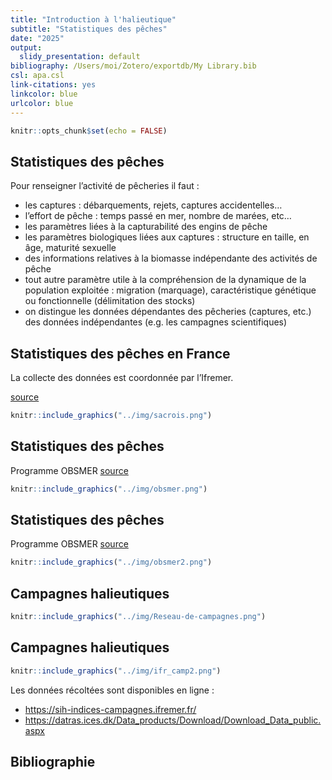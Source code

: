 ```yaml
---
title: "Introduction à l'halieutique"
subtitle: "Statistiques des pêches"
date: "2025"
output:
  slidy_presentation: default
bibliography: /Users/moi/Zotero/exportdb/My Library.bib
csl: apa.csl
link-citations: yes
linkcolor: blue
urlcolor: blue
---
```


```r
knitr::opts_chunk$set(echo = FALSE)
```


## Statistiques des pêches

Pour renseigner l'activité de pêcheries il faut :

- les captures : débarquements, rejets, captures accidentelles...
- l'effort de pêche : temps passé en mer, nombre de marées, etc...
- les paramètres liées à la capturabilité des engins de pêche
- les paramètres biologiques liées aux captures : structure en taille, en âge, maturité sexuelle
- des informations relatives à la biomasse indépendante des activités de pêche
- tout autre paramètre utile à la compréhension de la dynamique de la population exploitée : migration (marquage), caractéristique génétique ou fonctionnelle (délimitation des stocks)
- on distingue les données dépendantes des pêcheries (captures, etc.) des données indépendantes (e.g. les campagnes scientifiques) 


## Statistiques des pêches en France

La collecte des données est coordonnée par l'Ifremer.

[source](<sih.ifremer.fr>)

```r
knitr::include_graphics("../img/sacrois.png")
```

## Statistiques des pêches

Programme OBSMER [source](<sih.ifremer.fr>)

```r
knitr::include_graphics("../img/obsmer.png")
```

## Statistiques des pêches

Programme OBSMER [source](<sih.ifremer.fr>)

```r
knitr::include_graphics("../img/obsmer2.png")
```

## Campagnes halieutiques

```r
knitr::include_graphics("../img/Reseau-de-campagnes.png")
```

## Campagnes halieutiques

```r
knitr::include_graphics("../img/ifr_camp2.png")
```

Les données récoltées sont disponibles en ligne : 

- <https://sih-indices-campagnes.ifremer.fr/>
- <https://datras.ices.dk/Data_products/Download/Download_Data_public.aspx>





## Bibliographie
